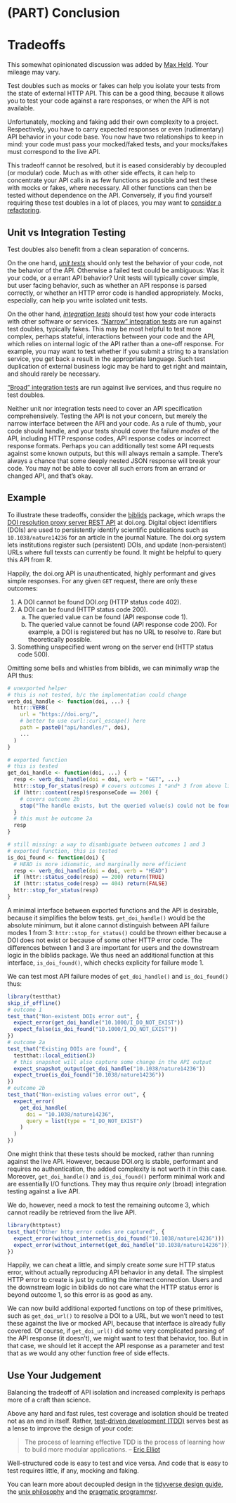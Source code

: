 #  (PART) Conclusion {-}

# Tradeoffs

::: {.alert .alert-success} 
This somewhat opinionated discussion was added by [Max Held](https://www.maxheld.de).
Your mileage may vary.
:::

Test doubles such as mocks or fakes can help you isolate your tests from the state of external HTTP API.
This can be a good thing, because it allows you to test your code against a rare responses, or when the API is not available.

Unfortunately, mocking and faking add their own complexity to a project.
Respectively, you have to carry expected responses or even (rudimentary) API behavior in your code base.
You now have two relationships to keep in mind: your code must pass your mocked/faked tests, and your mocks/fakes must correspond to the live API.

This tradeoff cannot be resolved, but it is eased considerably by decoupled (or modular) code.
Much as with other side effects, it can help to concentrate your API calls in as few functions as possible and test these with mocks or fakes, where necessary.
All other functions can then be tested without dependence on the API.
Conversely, if you find yourself requiring these test doubles in a lot of places, you may want to [consider a refactoring](https://medium.com/javascript-scene/mocking-is-a-code-smell-944a70c90a6a).

## Unit vs Integration Testing

Test doubles also benefit from a clean separation of concerns.

On the one hand, [*unit tests*](https://en.wikipedia.org/wiki/Unit_testing) should only test the behavior of your code, not the behavior of the API.
Otherwise a failed test could be ambiguous: Was it your code, or a errant API behavior?
Unit tests will typically cover simple, but user facing behavior, such as whether an API response is parsed correctly, or whether an HTTP error code is handled appropriately.
Mocks, especially, can help you write isolated unit tests.

On the other hand, [*integration tests*](https://en.wikipedia.org/wiki/Integration_testing) should test how your code interacts with other software or services.
["Narrow" integration tests](https://martinfowler.com/bliki/IntegrationTest.html) are run against test doubles, typically fakes.
This may be most helpful to test more complex, perhaps stateful, interactions between your code and the API, which relies on internal logic of the API rather than a one-off response.
For example, you may want to test whether if you submit a string to a translation service, you get back a result in the appropriate language.
Such test duplication of external business logic may be hard to get right and maintain, and should rarely be necessary.

["Broad" integration tests](https://martinfowler.com/bliki/IntegrationTest.html) are run against live services, and thus require no test doubles.

Neither unit nor integration tests need to cover an API specification comprehensively.
Testing the API is not your concern, but merely the narrow interface between the API and your code.
As a rule of thumb, your code should handle, and your tests should cover the failure *modes* of the API, including HTTP response codes, API response codes or incorrect response formats.
Perhaps you can additionally test some API requests against some known outputs, but this will always remain a sample.
There's always a chance that some deeply nested JSON response will break your code.
You may not be able to cover all such errors from an errand or changed API, and that's okay.

## Example

To illustrate these tradeoffs, consider the [biblids](http://subugoe.github.io/biblids/) package, which wraps the [DOI resolution proxy server REST API](https://www.doi.org/factsheets/DOIProxy.html#rest-api) at doi.org.
Digital object identifiers (DOIs) are used to persistently identify scientific publications such as `10.1038/nature14236` for an article in the journal Nature.
The doi.org system lets institutions register such (persistent) DOIs, and update (non-persistent) URLs where full texsts can currently be found.
It might be helpful to query this API from R.

Happily, the doi.org API is unauthenticated, highly performant and gives simple responses.
For any given `GET` request, there are only these outcomes:

1. A DOI cannot be found DOI.org (HTTP status code 402).
2. A DOI can be found (HTTP status code 200).
    a. The queried value can be found (API response code 1).
    b. The queried value cannot be found (API response code 200).
       For example, a DOI is registered but has no URL to resolve to.
       Rare but theoretically possible.
3. Something unspecified went wrong on the server end (HTTP status code 500).

Omitting some bells and whistles from biblids, we can minimally wrap the API thus:

```r
# unexported helper
# this is not tested, b/c the implementation could change
verb_doi_handle <- function(doi, ...) {
  httr::VERB(
    url = "https://doi.org/",
    # better to use curl::curl_escape() here
    path = paste0("api/handles/", doi),
    ...
  )
}

# exported function
# this is tested
get_doi_handle <- function(doi, ...) {
  resp <- verb_doi_handle(doi = doi, verb = "GET", ...)
  httr::stop_for_status(resp) # covers outcomes 1 *and* 3 from above list
  if (httr::content(resp)$responseCode == 200) {
    # covers outcome 2b
    stop("The handle exists, but the queried value(s) could not be found.")
  }
  # this must be outcome 2a
  resp
}

# still missing: a way to disambiguate between outcomes 1 and 3
# exported function, this is tested
is_doi_found <- function(doi) {
  # HEAD is more idiomatic, and marginally more efficient
  resp <- verb_doi_handle(doi = doi, verb = "HEAD")
  if (httr::status_code(resp) == 200) return(TRUE)
  if (httr::status_code(resp) == 404) return(FALSE)
  httr::stop_for_status(resp)
}
```

A minimal interface between exported functions and the API is desirable, because it simplifies the below tests.
`get_doi_handle()` would be the absolute minimum, but it alone cannot distinguish between API failure modes 1 from 3:
`httr::stop_for_status()` could be thrown either because a DOI does not exist or because of some other HTTP error code.
The differences between 1 and 3 are important for users and the downstream logic in the biblids package.
We thus need an additional function at this interface, `is_doi_found()`, which checks explicity for failure mode 1.

We can test most API failure modes of `get_doi_handle()` and `is_doi_found()` thus:

```r
library(testthat)
skip_if_offline()
# outcome 1
test_that("Non-existent DOIs error out", {
  expect_error(get_doi_handle("10.1000/I_DO_NOT_EXIST"))
  expect_false(is_doi_found("10.1000/I_DO_NOT_EXIST"))
})
# outcome 2a
test_that("Existing DOIs are found", {
  testthat::local_edition(3)
  # this snapshot will also capture some change in the API output
  expect_snapshot_output(get_doi_handle("10.1038/nature14236"))
  expect_true(is_doi_found("10.1038/nature14236"))
})
# outcome 2b
test_that("Non-existing values error out", {
  expect_error(
    get_doi_handle(
      doi = "10.1038/nature14236",
      query = list(type = "I_DO_NOT_EXIST")
    )
  )
})
```

One might think that these tests should be mocked, rather than running against the live API.
However, because DOI.org is stable, performant and requires no authentication, the added complexity is not worth it in this case.
Moreover, `get_doi_handle()` and `is_doi_found()` perform minimal work and are essentially I/O functions.
They may thus require *only* (broad) integration testing against a live API.

We do, however, need a mock to test the remaining outcome 3, which cannot readily be retrieved from the live API.

```r
library(httptest)
test_that("Other http error codes are captured", {
  expect_error(without_internet(is_doi_found("10.1038/nature14236")))
  expect_error(without_internet(get_doi_handle("10.1038/nature14236")))
})
```

Happily, we can cheat a little, and simply create *some* sure HTTP status error, without actually reproducing API behavior in any detail.
The simplest HTTP error to create is just by cutting the internect connection.
Users and the downstream logic in biblids do not care what the HTTP status error is beyond outcome 1, so this error is as good as any.

We can now build additional exported functions on top of these primitives, such as `get_doi_url()` to resolve a DOI to a URL, but we won't need to test these against the live or mocked API, because that interface is already fully covered.
Of course, if `get_doi_url()` did some very complicated parsing of the API response (it doesn't), we might want to test that behavior, too.
But in that case, we should let it accept the API response as a parameter and test that as we would any other function free of side effects.

## Use Your Judgement

Balancing the tradeoff of API isolation and increased complexity is perhaps more of a craft than science.

Above any hard and fast rules, test coverage and isolation should be treated not as an end in itself.
Rather, [test-driven development (TDD)](https://en.wikipedia.org/wiki/Test-driven_development) serves best as a lense to improve the design of your code:

> The process of learning effective TDD is the process of learning how to build more modular applications.
> -- [Eric Elliot](https://medium.com/javascript-scene/mocking-is-a-code-smell-944a70c90a6a)

Well-structured code is easy to test and vice versa.
And code that is easy to test requires little, if any, mocking and faking.

You can learn more about decoupled design in the [tidyverse design guide](https://design.tidyverse.org), the [unix philosophy](https://homepage.cs.uri.edu/~thenry/resources/unix_art/ch01s06.html) and the [pragmatic programmer](https://pragprog.com/).
